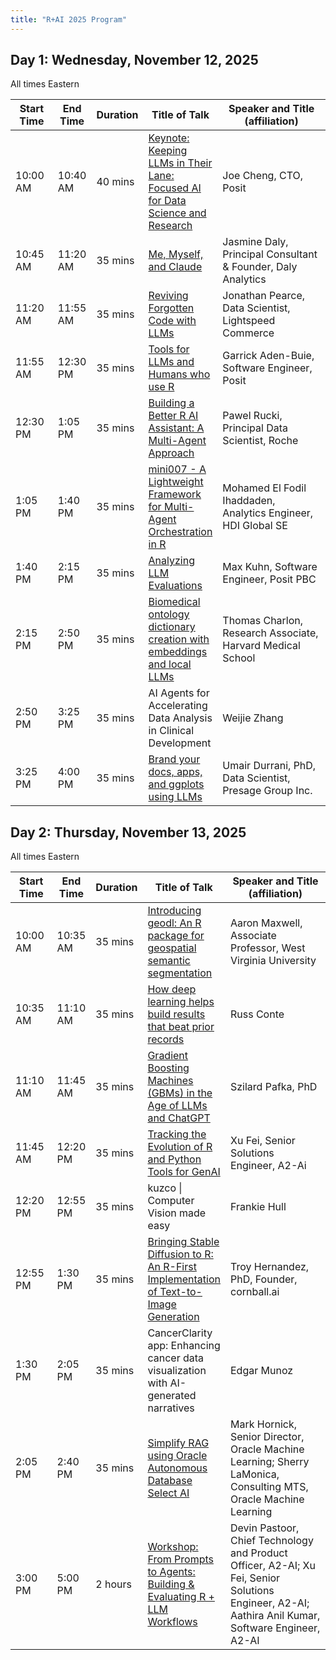 ```yaml
---
title: "R+AI 2025 Program"
---
```


## Day 1: Wednesday, November 12, 2025

All times Eastern

| Start Time | End Time | Duration | Title of Talk | Speaker and Title (affiliation) |
|------------|----------|----------|---------------|----------------------------------|
| 10:00 AM | 10:40 AM | 40 mins | [Keynote: Keeping LLMs in Their Lane: Focused AI for Data Science and Research](Abstracts.qmd#joe-cheng) | Joe Cheng, CTO, Posit |
| 10:45 AM | 11:20 AM | 35 mins | [Me, Myself, and Claude](Abstracts.qmd#jasmine-daly) | Jasmine Daly, Principal Consultant & Founder, Daly Analytics |
| 11:20 AM | 11:55 AM | 35 mins | [Reviving Forgotten Code with LLMs](Abstracts.qmd#jonathan-pearce) | Jonathan Pearce, Data Scientist, Lightspeed Commerce |
| 11:55 AM | 12:30 PM | 35 mins | [Tools for LLMs and Humans who use R](Abstracts.qmd#garrick-aden-buie) | Garrick Aden-Buie, Software Engineer, Posit |
| 12:30 PM | 1:05 PM | 35 mins | [Building a Better R AI Assistant: A Multi-Agent Approach](Abstracts.qmd#pawel-rucki) | Pawel Rucki, Principal Data Scientist, Roche |
| 1:05 PM | 1:40 PM | 35 mins | [mini007 - A Lightweight Framework for Multi-Agent Orchestration in R](Abstracts.qmd#mohamed-el-fodil-ihaddaden) | Mohamed El Fodil Ihaddaden, Analytics Engineer, HDI Global SE |
| 1:40 PM | 2:15 PM | 35 mins | [Analyzing LLM Evaluations](Abstracts.qmd#max-kuhn) | Max Kuhn, Software Engineer, Posit PBC |
| 2:15 PM | 2:50 PM | 35 mins | [Biomedical ontology dictionary creation with embeddings and local LLMs](Abstracts.qmd#thomas-charlon) | Thomas Charlon, Research Associate, Harvard Medical School |
| 2:50 PM | 3:25 PM | 35 mins | AI Agents for Accelerating Data Analysis in Clinical Development | Weijie Zhang |
| 3:25 PM | 4:00 PM | 35 mins | [Brand your docs, apps, and ggplots using LLMs](Abstracts.qmd#umair-durani) | Umair Durrani, PhD, Data Scientist, Presage Group Inc. |

## Day 2: Thursday, November 13, 2025

All times Eastern

| Start Time | End Time | Duration | Title of Talk | Speaker and Title (affiliation) |
|------------|----------|----------|---------------|----------------------------------|
| 10:00 AM | 10:35 AM | 35 mins | [Introducing geodl: An R package for geospatial semantic segmentation](Abstracts.qmd#aaron-maxwell) | Aaron Maxwell, Associate Professor, West Virginia University |
| 10:35 AM | 11:10 AM | 35 mins | [How deep learning helps build results that beat prior records](Abstracts.qmd#russ-conte) | Russ Conte |
| 11:10 AM | 11:45 AM | 35 mins | [Gradient Boosting Machines (GBMs) in the Age of LLMs and ChatGPT](Abstracts.qmd#szilard-pafka) | Szilard Pafka, PhD |
| 11:45 AM | 12:20 PM | 35 mins | [Tracking the Evolution of R and Python Tools for GenAI](Abstracts.qmd#xu-fei) | Xu Fei, Senior Solutions Engineer, A2-Ai |
| 12:20 PM | 12:55 PM | 35 mins | kuzco \| Computer Vision made easy | Frankie Hull |
| 12:55 PM | 1:30 PM | 35 mins | [Bringing Stable Diffusion to R: An R-First Implementation of Text-to-Image Generation](Abstracts.qmd#troy-hernandez) | Troy Hernandez, PhD, Founder, cornball.ai |
| 1:30 PM | 2:05 PM | 35 mins | CancerClarity app: Enhancing cancer data visualization with AI-generated narratives | Edgar Munoz |
| 2:05 PM | 2:40 PM | 35 mins | [Simplify RAG using Oracle Autonomous Database Select AI](Abstracts.qmd#mark-hornick-sherry-lamonica) | Mark Hornick, Senior Director, Oracle Machine Learning; Sherry LaMonica, Consulting MTS, Oracle Machine Learning |
| 3:00 PM | 5:00 PM | 2 hours | [Workshop: From Prompts to Agents: Building & Evaluating R + LLM Workflows](workshops.qmd#from-prompts-to-agents) | Devin Pastoor, Chief Technology and Product Officer, A2-AI; Xu Fei, Senior Solutions Engineer, A2-AI; Aathira Anil Kumar, Software Engineer, A2-AI |
